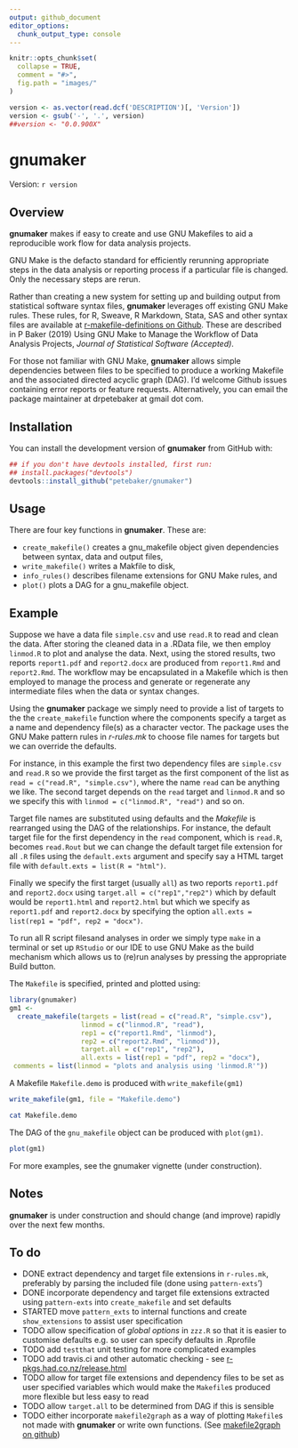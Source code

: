 ```yaml
---
output: github_document
editor_options: 
  chunk_output_type: console
---
```

<!-- README.md is generated from README.Rmd. Please edit that file -->

```r
knitr::opts_chunk$set(
  collapse = TRUE,
  comment = "#>",
  fig.path = "images/"
)

version <- as.vector(read.dcf('DESCRIPTION')[, 'Version'])
version <- gsub('-', '.', version)
##version <- "0.0.900X"
```

# gnumaker

Version: `r version`

## Overview

**gnumaker** makes if easy to create and use GNU Makefiles to aid a reproducible work flow for data analysis projects.

GNU Make is the defacto standard for efficiently rerunning appropriate steps in the data analysis or reporting process if a particular file is changed. Only the necessary steps are rerun.

Rather than creating a new system for setting up and building output from statistical software syntax files, **gnumaker** leverages off existing GNU Make rules. These rules, for R, Sweave, R Markdown, Stata, SAS and other syntax files are available at [r-makefile-definitions on Github](https://github.com/petebaker/r-makefile-definitions). These are described in P Baker (2019) Using GNU Make to Manage the Workflow of Data Analysis Projects, _Journal of Statistical Software (Accepted)_. 

For those not familiar with GNU Make, **gnumaker** allows simple dependencies between files to be specified to produce a working Makefile and the associated directed acyclic graph (DAG). 
I'd welcome Github issues containing error reports or feature requests. 
Alternatively, you can email the package maintainer at drpetebaker at gmail dot com.

## Installation

<!--
Install the latest CRAN version of **gnumaker** with:

```r
##install.packages("gnumaker")
```
-->

You can install the development version of **gnumaker** from GitHub with:
```r
## if you don't have devtools installed, first run:
## install.packages("devtools")
devtools::install_github("petebaker/gnumaker")
```

## Usage

There are four key functions in **gnumaker**. These are:

* `create_makefile()` creates a gnu\_makefile object given dependencies between syntax, data and output files,
* `write_makefile()` writes a Makfile to disk,
* `info_rules()` describes filename extensions for GNU Make rules, and
* `plot()` plots a DAG for a gnu\_makefile object.

## Example

Suppose we have a data file `simple.csv` and use `read.R` to read and
clean the data. After storing the cleaned data in a .RData file, we
then employ `linmod.R` to plot and analyse the data. Next, using the
stored results, two reports `report1.pdf` and `report2.docx` are
produced from `report1.Rmd` and `report2.Rmd`. The workflow may be
encapsulated in a Makefile which is then employed to manage the
process and generate or regenerate any intermediate files when the
data or syntax changes.

Using the **gnumaker** package we simply need to provide a list of
targets to the the `create_makefile` function where the components
specify a target as a name and dependency file(s) as a character
vector. The package uses the GNU Make pattern rules in _r-rules.mk_ to
choose file names for targets but we can override the defaults.

For instance, in this example the first two dependency files are
`simple.csv` and `read.R` so we provide the first target as the
first component of the list as `read = c("read.R", "simple.csv")`,
where the name `read` can be anything we like.  The second target
depends on the `read` target and `linmod.R` and so we specify this
with `linmod = c("linmod.R", "read")` and so on.

Target file names are substituted using defaults and the _Makefile_ is
rearranged using the DAG of the relationships. For instance, the
default target file for the first dependency in the `read` component,
which is `read.R`, becomes `read.Rout` but we can change the default
target file extension for all `.R` files using the `default.exts`
argument and specify say a HTML target file with 
`default.exts = list(R = "html")`.


Finally we specify the first target (usually `all`) as two reports
`report1.pdf` and `report2.docx` using 
`target.all = c("rep1","rep2")` which by default would be
 `report1.html` and `report2.html` but which we specify as 
 `report1.pdf` and `report2.docx` by specifying the option
 `all.exts = list(rep1 = "pdf", rep2 = "docx")`. 
 
 To run all R script filesand analyses in order we simply type `make`
 in a terminal or set up `RStudio` or our IDE to use GNU Make as the
 build mechanism which allows us to (re)run analyses by pressing the
 appropriate Build button.
 
 The `Makefile` is specified, printed and plotted using:

```r
library(gnumaker)
gm1 <-
  create_makefile(targets = list(read = c("read.R", "simple.csv"),
                  linmod = c("linmod.R", "read"),
                  rep1 = c("report1.Rmd", "linmod"),
                  rep2 = c("report2.Rmd", "linmod")),
                  target.all = c("rep1", "rep2"),
                  all.exts = list(rep1 = "pdf", rep2 = "docx"),
 comments = list(linmod = "plots and analysis using 'linmod.R'"))
```

A Makefile `Makefile.demo` is produced with `write_makefile(gm1)`

```r
write_makefile(gm1, file = "Makefile.demo")
```

```bash
cat Makefile.demo
```

The DAG of the `gnu_makefile` object can be produced with `plot(gm1)`.

```r
plot(gm1)
```

For more examples, see the gnumaker vignette (under construction).

## Notes

**gnumaker** is under construction and should change (and improve)
rapidly over the next few months.

## To do

- DONE extract dependency and target file extensions in `r-rules.mk`,
  preferably by parsing the included file (done using `pattern-exts`')
- DONE incorporate dependency and target file extensions extracted
  using `pattern-exts` into `create_makefile` and set defaults
- STARTED move `pattern_exts` to internal functions and create
  `show_extensions` to assist user specification
- TODO allow specification of _global options_ in `zzz.R` so that it
  is easier to customise defaults e.g. so user can specify defaults in
  .Rprofile
- TODO add `testthat` unit testing for more complicated examples
- TODO add travis.ci and other automatic checking - see [r-pkgs.had.co.nz/release.html](http://r-pkgs.had.co.nz/release.html)
- TODO allow for target file extensions and dependency files to be set
  as user specified variables which would make the `Makefile`s
  produced more flexible but less easy to read
- TODO allow `target.all` to be determined from DAG if this is sensible
- TODO either incorporate `makefile2graph` as a way of plotting `Makefile`s not
  made with **gnumaker** or write own functions.
  (See [makefile2graph on github](https://github.com/lindenb/makefile2graph "makefile2graph on github"))
